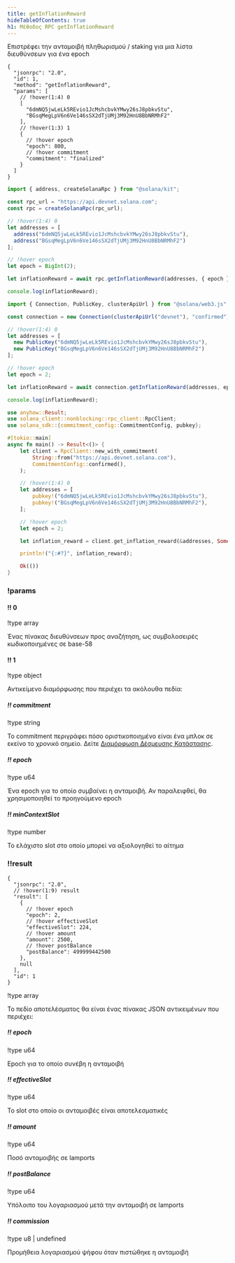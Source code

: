 ```yaml
---
title: getInflationReward
hideTableOfContents: true
h1: Μέθοδος RPC getInflationReward
---
```


Επιστρέφει την ανταμοιβή πληθωρισμού / staking για μια λίστα διευθύνσεων για ένα
epoch

<APIMethod>

```jsonc !!request curl
{
  "jsonrpc": "2.0",
  "id": 1,
  "method": "getInflationReward",
  "params": [
    // !hover(1:4) 0
    [
      "6dmNQ5jwLeLk5REvio1JcMshcbvkYMwy26sJ8pbkvStu",
      "BGsqMegLpV6n6Ve146sSX2dTjUMj3M92HnU8BbNRMhF2"
    ],
    // !hover(1:3) 1
    {
      // !hover epoch
      "epoch": 800,
      // !hover commitment
      "commitment": "finalized"
    }
  ]
}
```

```ts !!request title="Kit"
import { address, createSolanaRpc } from "@solana/kit";

const rpc_url = "https://api.devnet.solana.com";
const rpc = createSolanaRpc(rpc_url);

// !hover(1:4) 0
let addresses = [
  address("6dmNQ5jwLeLk5REvio1JcMshcbvkYMwy26sJ8pbkvStu"),
  address("BGsqMegLpV6n6Ve146sSX2dTjUMj3M92HnU8BbNRMhF2")
];

// !hover epoch
let epoch = BigInt(2);

let inflationReward = await rpc.getInflationReward(addresses, { epoch }).send();

console.log(inflationReward);
```

```ts !!request title="web3.js"
import { Connection, PublicKey, clusterApiUrl } from "@solana/web3.js";

const connection = new Connection(clusterApiUrl("devnet"), "confirmed");

// !hover(1:4) 0
let addresses = [
  new PublicKey("6dmNQ5jwLeLk5REvio1JcMshcbvkYMwy26sJ8pbkvStu"),
  new PublicKey("BGsqMegLpV6n6Ve146sSX2dTjUMj3M92HnU8BbNRMhF2")
];

// !hover epoch
let epoch = 2;

let inflationReward = await connection.getInflationReward(addresses, epoch);

console.log(inflationReward);
```

```rs !!request title="Rust"
use anyhow::Result;
use solana_client::nonblocking::rpc_client::RpcClient;
use solana_sdk::{commitment_config::CommitmentConfig, pubkey};

#[tokio::main]
async fn main() -> Result<()> {
    let client = RpcClient::new_with_commitment(
        String::from("https://api.devnet.solana.com"),
        CommitmentConfig::confirmed(),
    );

    // !hover(1:4) 0
    let addresses = [
        pubkey!("6dmNQ5jwLeLk5REvio1JcMshcbvkYMwy26sJ8pbkvStu"),
        pubkey!("BGsqMegLpV6n6Ve146sSX2dTjUMj3M92HnU8BbNRMhF2"),
    ];

    // !hover epoch
    let epoch = 2;

    let inflation_reward = client.get_inflation_reward(&addresses, Some(epoch)).await?;

    println!("{:#?}", inflation_reward);

    Ok(())
}
```

### !params

#### !! 0

!type array

Ένας πίνακας διευθύνσεων προς αναζήτηση, ως συμβολοσειρές κωδικοποιημένες σε
base-58

#### !! 1

!type object

Αντικείμενο διαμόρφωσης που περιέχει τα ακόλουθα πεδία:

##### !! commitment

!type string

Το commitment περιγράφει πόσο οριστικοποιημένο είναι ένα μπλοκ σε εκείνο το
χρονικό σημείο. Δείτε
[Διαμόρφωση Δέσμευσης Κατάστασης](/docs/rpc#configuring-state-commitment).

##### !! epoch

!type u64

Ένα epoch για το οποίο συμβαίνει η ανταμοιβή. Αν παραλειφθεί, θα χρησιμοποιηθεί
το προηγούμενο epoch

##### !! minContextSlot

!type number

Το ελάχιστο slot στο οποίο μπορεί να αξιολογηθεί το αίτημα

### !!result

```jsonc !response
{
  "jsonrpc": "2.0",
  // !hover(1:9) result
  "result": [
    {
      // !hover epoch
      "epoch": 2,
      // !hover effectiveSlot
      "effectiveSlot": 224,
      // !hover amount
      "amount": 2500,
      // !hover postBalance
      "postBalance": 499999442500
    },
    null
  ],
  "id": 1
}
```

!type array

Το πεδίο αποτελέσματος θα είναι ένας πίνακας JSON αντικειμένων που περιέχει:

##### !! epoch

!type u64

Epoch για το οποίο συνέβη η ανταμοιβή

##### !! effectiveSlot

!type u64

Το slot στο οποίο οι ανταμοιβές είναι αποτελεσματικές

##### !! amount

!type u64

Ποσό ανταμοιβής σε lamports

##### !! postBalance

!type u64

Υπόλοιπο του λογαριασμού μετά την ανταμοιβή σε lamports

##### !! commission

!type u8 | undefined

Προμήθεια λογαριασμού ψήφου όταν πιστώθηκε η ανταμοιβή

</APIMethod>
